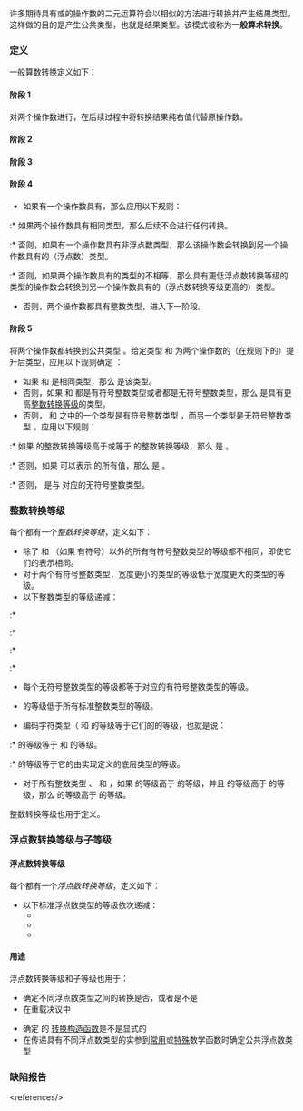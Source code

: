 {{title|一般算术转换}}
{{cpp/language/expressions/navbar}}

许多期待具有{{rlp|type|算术类型}}或{{rlp|enum|枚举类型}}的操作数的二元运算符会以相似的方法进行转换并产生结果类型。这样做的目的是产生公共类型，也就是结果类型。该模式被称为'''一般算术转换'''。

===定义===
一般算数转换定义如下：
====阶段 1====
对两个操作数进行{{rlps|implicit conversion#左值到右值转换}}，在后续过程中将转换结果纯右值代替原操作数。

====阶段 2====
{{rrev|since=c++11|
* 如果有一个操作数具有{{rlp|enum#有作用域枚举|有作用域枚举类型}}，那么不会进行任何转换；如果另一个操作数的类型不同，那么表达式非良构。
* 否则进入下一阶段。
}}

====阶段 3====
{{rrev|since=c++26|
* 如果有一个操作数具有{{rlp|enum|枚举类型}}，而另一个操作数具有另一个枚举类型或浮点数类型，那么表达式非良构。
* 否则进入下一阶段。
}}

====阶段 4====
* 如果有一个操作数具有{{rlps|types#浮点数类型}}，那么应用以下规则：
:* 如果两个操作数具有相同类型，那么后续不会进行任何转换。
:* 否则，如果有一个操作数具有非浮点数类型，那么该操作数会转换到另一个操作数具有的（浮点数）类型。
:* 否则，如果两个操作数具有的类型的{{ls|#浮点数转换等级}}{{rev inl|since=c++23|有序但}}不相等，那么具有更低浮点数转换等级的类型的操作数会转换到另一个操作数具有的（浮点数转换等级更高的）类型。
{{rrev|since=c++23|
:* 否则，如果两个操作数具有的类型的浮点数转换等级相等，那么具有更低{{ls|#浮点数转换子等级}}的类型的操作数会转换到另一个操作数具有的（浮点数转换子等级更高的）类型。
:* 否则，表达式非良构。
}}
* 否则，两个操作数都具有整数类型，进入下一阶段。

====阶段 5====
将两个操作数都转换到公共类型 {{tt|C}}。给定类型 {{tt|T1}} 和 {{tt|T2}} 为两个操作数的（在{{rlps|implicit conversion#整数提升|整数提升}}规则下的）提升后类型，应用以下规则确定 {{tt|C}}：
* 如果 {{tt|T1}} 和 {{tt|T2}} 是相同类型，那么 {{tt|C}} 是该类型。
* 否则，如果 {{tt|T1}} 和 {{tt|T2}} 都是有符号整数类型或者都是无符号整数类型，那么 {{tt|C}} 是具有更高[[#整数转换等级|整数转换等级]]的类型。
* 否则，{{tt|T1}} 和 {{tt|T2}} 之中的一个类型是有符号整数类型 {{tt|S}}，而另一个类型是无符号整数类型 {{tt|U}}。应用以下规则：
:* 如果 {{tt|U}} 的整数转换等级高于或等于 {{tt|S}} 的整数转换等级，那么 {{tt|C}} 是 {{tt|U}}。
:* 否则，如果 {{tt|S}} 可以表示 {{tt|U}} 的所有值，那么 {{tt|C}} 是 {{tt|S}}。
:* 否则，{{tt|C}} 是与 {{tt|S}} 对应的无符号整数类型。

{{rrev|since=c++20|until=c++26|
如果一个操作数具有枚举类型，而另一个操作数具有另一个枚举类型或浮点数类型，那么行为被弃用。
}}

===整数转换等级===
每个{{rlp|types#整数类型|整数类型}}都有一个''整数转换等级''，定义如下：
* 除了 {{c/core|char}} 和 {{c/core|signed char}}（如果 {{c/core|char}} 有符号）以外的所有有符号整数类型的等级都不相同，即使它们的表示相同。
* 对于两个有符号整数类型，宽度更小的类型的等级低于宽度更大的类型的等级。
* 以下整数类型的等级递减：
{{rrev|since=c++11|
:* {{c/core|long long}}
}}
:* {{c/core|long}}
:* {{c/core|int}}
:* {{c/core|short}}
:* {{c/core|signed char}}
* 每个无符号整数类型的等级都等于对应的有符号整数类型的等级。
{{rrev|since=c++11|
* 每个标准整数类型的等级都高于具有相同宽度的扩展整数类型的等级。
}}
* {{c/core|bool}} 的等级低于所有标准整数类型的等级。
* 编码字符类型（{{c/core|char}}{{rev inl|since=c++20|、{{c/core|char8_t}}}}{{rev inl|since=c++11|、{{c/core|char16_t}}、{{c/core|char32_t}}}} 和 {{c/core|wchar_t}} 的等级等于它们的{{rlp|types#字符类型|底层类型}}的等级，也就是说：
:* {{c/core|char}} 的等级等于 {{c/core|signed char}} 和 {{c/core|unsigned char}} 的等级。
{{rev begin}}
{{rev|since=c++20|
:* {{c/core|char8_t}} 的等级等于 {{c/core|unsigned char}} 的等级。
}}
{{rev|since=c++11|
:* {{c/core|char16_t}} 的等级等于 {{lc|std::uint_least16_t}} 的等级。
:* {{c/core|char32_t}} 的等级等于 {{lc|std::uint_least32_t}} 的等级。
}}
{{rev end}}
:* {{c/core|wchar_t}} 的等级等于它的由实现定义的底层类型的等级。
{{rrev|since=c++11|
* 扩展有符号整数类型的等级，相对于另一相同宽度的扩展有符号整数类型的高低由实现定义，但不能违背确定整数转换等级的其他规则。
}}
* 对于所有整数类型 {{tt|T1}}、{{tt|T2}} 和 {{tt|T3}}，如果 {{tt|T1}} 的等级高于 {{tt|T2}} 的等级，并且 {{tt|T2}} 的等级高于 {{tt|T3}} 的等级，那么 {{tt|T1}} 的等级高于 {{tt|T3}} 的等级。

整数转换等级也用于定义{{rlps|implicit conversion#整数提升}}。

===浮点数转换等级与子等级===
====浮点数转换等级====
每个{{rlps|types#浮点数类型}}都有一个''浮点数转换等级''，定义如下：
* 以下标准浮点数类型的等级依次递减：
** {{c/core|long double}}
** {{c/core|double}}
** {{c/core|float}}
{{rrev|since=c++23|
* 对于每对浮点数类型 {{tt|T1}} 和 {{tt|T2}}，如果 {{tt|T1}} 能表示的所有值的集合是 {{tt|T2}} 能表示的所有值的集合的真子集，那么 {{tt|T1}} 的等级低于 {{tt|T2}}。
* 两个能表示的值的集合相同的扩展浮数点类型的等级相等。
* 如果一个扩展浮点数类型能表示的所有值的集合与正好一个无 cv 限定的标准浮点数类型能表示的所有值的集合相同，那么该扩展浮点数类型的等级等于该标准浮点数类型的等级。
* 如果一个扩展浮点数类型能表示的所有值的集合与两个或更多无 cv 限定的标准浮点数类型能表示的所有值的集合相同，那么该扩展浮点数类型的等级等于 {{c/core|double}} 的等级。
}}


{{rrev|since=c++23|
====浮点数转换子等级====
浮点数转换等级相等的浮点数类型按''浮点数转换子等级''{{sep}}有序。该子等级在所有等级相等的类型中组成全序。

{{tt|std::float16_t}}、{{tt|std::float32_t}}、{{tt|std::float64_t}} 和 {{tt|std::float128_t}} 类型（[[cpp/types/floating-point|定宽浮点数类型]]）的浮点数转换子等级大于所有浮点数转换等级相等的标准整数类型的浮点数转换子等级。否则，浮点数转换子等级的高低由实现定义。
}}

====用途====
浮点数转换等级和子等级也用于：
* 确定不同浮点数类型之间的转换是否{{rlp|implicit conversion#浮点数转换|可以是隐式的}}，或者是不是{{rlps|list initialization#窄化转换}}
* 在重载决议中{{rlp|overload resolution#隐式转换序列的分级|区分转换序列}}
{{rrev|since=c++23|
* 在使用 {{ltt|cpp/io/basic_istream/operator gtgt|std::basic_istream::operator&gt;&gt;}} 提取扩展浮点数类型时确定用 {{l2tf std|cpp/locale/num_get/get}} 实际提取的类型
* 在使用 {{ltt|cpp/io/basic_ostream/operator ltlt|std::basic_ostream::operator&lt;&lt;}} 插入扩展浮点数类型时确定用 {{l2tf std|cpp/locale/num_put/put}} 实际插入的类型
}}
* 确定 {{lc|std::complex}} 的 [[cpp/numeric/complex/complex|转换构造函数]]是不是显式的
* 在传递具有不同浮点数类型的实参到[[cpp/numeric/math|常用]]或[[cpp/numeric/special functions|特殊]]数学函数时确定公共浮点数类型

===缺陷报告===
{{dr list begin}}
{{dr list item|wg=cwg|dr=1642|std=C++98|before=一般算数转换可能会涉及左值|after=先应用左值到右值转换}}
{{dr list item|wg=cwg|dr=2528|std=C++20|before={{c/core|unsigned char}} 和 {{c/core|unsigned int}} 之间&lt;br&gt;的三路比较因为中途的整数提升而非良构&lt;ref&gt;在缺陷解决前，{{c/core|unsigned char}} 会在阶段 5 开始时提升到 {{c/core|int}}，然后再转换到 {{c/core|unsigned int}}。然而后者是窄化转换，导致三路比较非良构。&lt;/ref&gt;|after=在实际没有进行整数提升的情况下&lt;br&gt;根据提升后类型确定公共类型&lt;ref&gt;在缺陷解决后，公共类型还是 {{c/core|unsigned int}}。但不同的地方在于 {{c/core|unsigned char}} 会在中途没有整数提升的情况下直接转换到 {{c/core|unsigned int}}。该转换不是窄化转换，因此三路比较良构。&lt;/ref&gt;}}
{{dr list item|wg=cwg|dr=2892|std=C++98|before=当两个操作数具有相同类型时，“后续不需要再进行转换”的含义不明确|after=改成“后续不会进行任何转换”}}
{{dr list end}}
&lt;references/&gt;

{{langlinks|de|en|es|fr|it|ja|pt|ru}}
